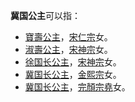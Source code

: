 '''冀国公主'''可以指：
*[[寶壽公主|寶壽公主]]，[[宋仁宗|宋仁宗]]女。
*[[淑壽公主|淑壽公主]]，[[宋神宗|宋神宗]]女。
*[[徐国长公主|徐国长公主]]，[[宋神宗|宋神宗]]女。
*[[金熙宗#家庭|冀国长公主]]，[[金熙宗|金熙宗]]女。
*[[冀国长公主|冀国长公主]]，[[完顏宗堯|完顏宗堯]]女。

{{Disambig|Cat=公主封号消歧义}}